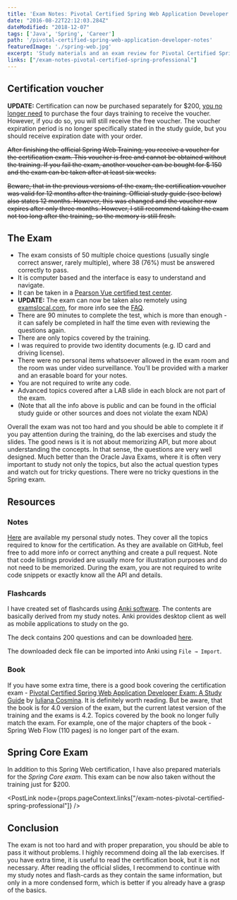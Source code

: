 ```yaml
---
title: 'Exam Notes: Pivotal Certified Spring Web Application Developer'
date: "2016-08-22T22:12:03.284Z"
dateModified: "2018-12-07"
tags: ['Java', 'Spring', 'Career']
path: '/pivotal-certified-spring-web-application-developer-notes'
featuredImage: './spring-web.jpg'
excerpt: 'Study materials and an exam review for Pivotal Certified Spring Web Application Developer Exam 4.2, with flash-cards and study notes.'
links: ["/exam-notes-pivotal-certified-spring-professional"]
---
```


<PostHeader frontmatter={props.data.mdx.frontmatter} />

## Certification voucher

<Info><b>UPDATE:</b> Certification can now be purchased separately for $200, <a href="https://spring.io/blog/2017/05/10/pivotal-announces-spring-curriculum-certification-changes">you no longer need</a> to purchase the four days training to receive the voucher. However, if you do so, you will still receive the free voucher. The voucher expiration period is no longer specifically stated in the study guide, but you should receive expiration date with your order.</Info>

~~After finishing the official Spring Web Training, you receive a voucher for the certification exam. This voucher is free and cannot be obtained without the training. If you fail the exam, another voucher can be bought for \$ 150 and the exam can be taken after at least six weeks.~~

~~Beware, that in the previous versions of the exam, the certification voucher was valid for 12 months after the training. Official study guide (see below) also states 12 months. However, this was changed and the voucher now expires after only three months. However, I still recommend taking the exam not too long after the training, so the memory is still fresh.~~

## The Exam

-   The exam consists of 50 multiple choice questions (usually single correct answer, rarely multiple), where 38 (76%) must be answered correctly to pass.
-   It is computer based and the interface is easy to understand and navigate.
-   It can be taken in a [Pearson Vue certified test center](http://home.pearsonvue.com/test-taker.aspx).
-   **UPDATE:** The exam can now be taken also remotely using [examslocal.com](https://www.examslocal.com), for more info see the [FAQ](http://it.psionline.com/exam-faqs/pivotal-faq).
-   There are 90 minutes to complete the test, which is more than enough - it can safely be completed in half the time even with reviewing the questions again.
-   There are only topics covered by the training.
-   I was required to provide two identity documents (e.g. ID card and driving license).
-   There were no personal items whatsoever allowed in the exam room and the room was under video surveillance. You\'ll be provided with a marker and an erasable board for your notes.
-   You are not required to write any code.
-   Advanced topics covered after a LAB slide in each block are not part of the exam.
-   (Note that all the info above is public and can be found in the official study guide or other sources and does not violate the exam NDA)

Overall the exam was not too hard and you should be able to complete it if you pay attention during the training, do the lab exercises and study the slides. The good news is it is not about memorizing API, but more about understanding the concepts. In that sense, the questions are very well designed. Much better than the Oracle Java Exams, where it is often very important to study not only the topics, but also the actual question types and watch out for tricky questions. There were no tricky questions in the Spring exam.

## Resources

### Notes

[Here](https://github.com/vojtechruz/spring-web-cert-notes-4.2) are available my personal study notes. They cover all the topics required to know for the certification. As they are available on GitHub, feel free to add more info or correct anything and create a pull request. Note that code listings provided are usually more for illustration purposes and do not need to be memorized. During the exam, you are not required to write code snippets or exactly know all the API and details.

### Flashcards

I have created set of flashcards using [Anki software](http://ankisrs.net/). The contents are basically derived from my study notes. Anki provides desktop client as well as mobile applications to study on the go.

The deck contains 200 questions and can be downloaded [here](https://github.com/vojtechruz/spring-web-cert-notes-4.2/raw/master/Spring%20Web%20Certification.apkg).

The downloaded deck file can be imported into Anki using `File → Import`.

### Book

If you have some extra time, there is a good book covering the certification exam - [Pivotal Certified Spring Web Application Developer Exam: A Study Guide](http://www.apress.com/9781484208090) by [Iuliana Cosmina](http://iuliana-cosmina.com/). It is definitely worth reading. But be aware, that the book is for 4.0 version of the exam, but the current latest version of the training and the exams is 4.2. Topics covered by the book no longer fully match the exam. For example, one of the major chapters of the book - Spring Web Flow (110 pages) is no longer part of the exam.

## Spring Core Exam

In addition to this Spring Web certification, I have also prepared materials for the *Spring Core exam*. This exam can be now also taken without the training just for \$200.

<PostLink node={props.pageContext.links["/exam-notes-pivotal-certified-spring-professional"]} />

## Conclusion
The exam is not too hard and with proper preparation, you should be able to pass it without problems. I highly recommend doing all the lab exercises. If you have extra time, it is useful to read the certification book, but it is not necessary. After reading the official slides, I recommend to continue with my study notes and flash-cards as they contain the same information, but only in a more condensed form, which is better if you already have a grasp of the basics.